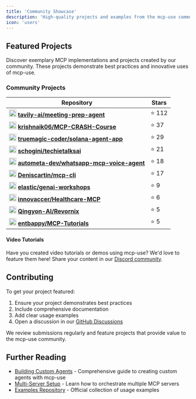 ```yaml
---
title: 'Community Showcase'
description: 'High-quality projects and examples from the mcp-use community'
icon: 'users'
---
```



## Featured Projects

Discover exemplary MCP implementations and projects created by our community. These projects demonstrate best practices and innovative uses of mcp-use.

### Community Projects

<div style={{width: '100%'}}>
<table style={{width: '100%'}}>
  <thead>
    <tr>
      <th style={{width: '70%'}}>Repository</th>
      <th style={{width: '30%'}}>Stars</th>
    </tr>
  </thead>
  <tbody>
    <tr>
      <td style={{verticalAlign: 'middle'}}>
        <div style={{display: 'flex', alignItems: 'center', gap: '2px'}}>
          <img src="https://avatars.githubusercontent.com/u/170207473?s=40&v=4" width="20" height="20" />
          <a href="https://github.com/tavily-ai/meeting-prep-agent"><strong>tavily-ai/meeting-prep-agent</strong></a>
        </div>
      </td>
      <td style={{verticalAlign: 'middle'}}>⭐ 112</td>
    </tr>
    <tr>
      <td style={{verticalAlign: 'middle'}}>
        <div style={{display: 'flex', alignItems: 'center', gap: '2px'}}>
          <img src="https://avatars.githubusercontent.com/u/20041231?s=40&v=4" width="20" height="20" />
          <a href="https://github.com/krishnaik06/MCP-CRASH-Course"><strong>krishnaik06/MCP-CRASH-Course</strong></a>
        </div>
      </td>
      <td style={{verticalAlign: 'middle'}}>⭐ 37</td>
    </tr>
    <tr>
      <td style={{verticalAlign: 'middle'}}>
        <div style={{display: 'flex', alignItems: 'center', gap: '2px'}}>
          <img src="https://avatars.githubusercontent.com/u/892404?s=40&v=4" width="20" height="20" />
          <a href="https://github.com/truemagic-coder/solana-agent-app"><strong>truemagic-coder/solana-agent-app</strong></a>
        </div>
      </td>
      <td style={{verticalAlign: 'middle'}}>⭐ 29</td>
    </tr>
    <tr>
      <td style={{verticalAlign: 'middle'}}>
        <div style={{display: 'flex', alignItems: 'center', gap: '2px'}}>
          <img src="https://avatars.githubusercontent.com/u/8344498?s=40&v=4" width="20" height="20" />
          <a href="https://github.com/schogini/techietalksai"><strong>schogini/techietalksai</strong></a>
        </div>
      </td>
      <td style={{verticalAlign: 'middle'}}>⭐ 21</td>
    </tr>
    <tr>
      <td style={{verticalAlign: 'middle'}}>
        <div style={{display: 'flex', alignItems: 'center', gap: '2px'}}>
          <img src="https://avatars.githubusercontent.com/u/201161342?s=40&v=4" width="20" height="20" />
          <a href="https://github.com/autometa-dev/whatsapp-mcp-voice-agent"><strong>autometa-dev/whatsapp-mcp-voice-agent</strong></a>
        </div>
      </td>
      <td style={{verticalAlign: 'middle'}}>⭐ 18</td>
    </tr>
    <tr>
      <td style={{verticalAlign: 'middle'}}>
        <div style={{display: 'flex', alignItems: 'center', gap: '2px'}}>
          <img src="https://avatars.githubusercontent.com/u/100749943?s=40&v=4" width="20" height="20" />
          <a href="https://github.com/Deniscartin/mcp-cli"><strong>Deniscartin/mcp-cli</strong></a>
        </div>
      </td>
      <td style={{verticalAlign: 'middle'}}>⭐ 17</td>
    </tr>
    <tr>
      <td style={{verticalAlign: 'middle'}}>
        <div style={{display: 'flex', alignItems: 'center', gap: '2px'}}>
          <img src="https://avatars.githubusercontent.com/u/6764390?s=40&v=4" width="20" height="20" />
          <a href="https://github.com/elastic/genai-workshops"><strong>elastic/genai-workshops</strong></a>
        </div>
      </td>
      <td style={{verticalAlign: 'middle'}}>⭐ 9</td>
    </tr>
    <tr>
      <td style={{verticalAlign: 'middle'}}>
        <div style={{display: 'flex', alignItems: 'center', gap: '2px'}}>
          <img src="https://avatars.githubusercontent.com/u/6688805?s=40&v=4" width="20" height="20" />
          <a href="https://github.com/innovaccer/Healthcare-MCP"><strong>innovaccer/Healthcare-MCP</strong></a>
        </div>
      </td>
      <td style={{verticalAlign: 'middle'}}>⭐ 6</td>
    </tr>
    <tr>
      <td style={{verticalAlign: 'middle'}}>
        <div style={{display: 'flex', alignItems: 'center', gap: '2px'}}>
          <img src="https://avatars.githubusercontent.com/u/205593730?s=40&v=4" width="20" height="20" />
          <a href="https://github.com/Qingyon-AI/Revornix"><strong>Qingyon-AI/Revornix</strong></a>
        </div>
      </td>
      <td style={{verticalAlign: 'middle'}}>⭐ 5</td>
    </tr>
    <tr>
      <td style={{verticalAlign: 'middle'}}>
        <div style={{display: 'flex', alignItems: 'center', gap: '2px'}}>
          <img src="https://avatars.githubusercontent.com/u/68845761?s=40&v=4" width="20" height="20" />
          <a href="https://github.com/entbappy/MCP-Tutorials"><strong>entbappy/MCP-Tutorials</strong></a>
        </div>
      </td>
      <td style={{verticalAlign: 'middle'}}>⭐ 5</td>
    </tr>
  </tbody>
</table>
</div>


#### Video Tutorials



<YouTubeEmbed
  videoId="4v_XmSsK960"
  title="LangChain Integration with mcp-use"
/>


<YouTubeEmbed
  videoId="khObn4yZJYE"
  title="Production Deployment Strategies for MCP Agents"
/>



<YouTubeEmbed
  videoId="9mVok-_McU4"
  title="Secure MCP Execution in Sandbox Environments"
/>



<YouTubeEmbed
  videoId="BG4F3b5QpjM"
  title="Building AI Agents with MCP & Python - Part 1"
/>


<YouTubeEmbed
  videoId="uM8zkJmyTrg"
  title="Advanced MCP Integration Techniques"
/>


<YouTubeEmbed
  videoId="7X9sQ-CyQVs"
  title="Multi-Server Agent Orchestration with mcp-use"
/>


<YouTubeEmbed
  videoId="jlFrhR7c5wg"
  title="Custom MCP Server Development"
/>

<Separator />

<YouTubeEmbed
  videoId="uM6w606_NVs"
  title="Browser Automation with MCP and mcp-use"
/>


<YouTubeEmbed
  videoId="jRk63S3v-UQ"
  title="File System Operations with MCP"
/>

Have you created video tutorials or demos using mcp-use? We'd love to feature them here! Share your content in our [Discord community](https://discord.gg/XkNkSkMz3V).

## Contributing

To get your project featured:

1. Ensure your project demonstrates best practices
2. Include comprehensive documentation
3. Add clear usage examples
4. Open a discussion in our [GitHub Discussions](https://github.com/mcp-use/mcp-use/discussions)

We review submissions regularly and feature projects that provide value to the mcp-use community.

## Further Reading

- [Building Custom Agents](/python/advanced/building-custom-agents) - Comprehensive guide to creating custom agents with mcp-use
- [Multi-Server Setup](/python/advanced/multi-server-setup) - Learn how to orchestrate multiple MCP servers
- [Examples Repository](https://github.com/mcp-use/mcp-use/tree/main/examples) - Official collection of usage examples

